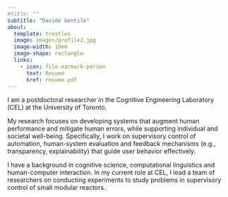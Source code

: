 ```yaml
---
#title: ""
subtitle: "Davide Gentile"
about:
  template: trestles
  image: images/profile2.jpg
  image-width: 10em
  image-shape: rectangle
  links:
    - icon: file-earmark-person
      text: Resume
      href: resume.pdf
---
```


I am a postdoctoral researcher in the Cognitive Engineering Laboratory (CEL) at the University of Toronto.

My research focuses on developing systems that augment human performance and mitigate human errors, while supporting individual and societal well-being. Specifically, I work on supervisory control of automation, human-system evaluation and feedback mechanisms (e.g., transparency, explainability) that guide user behavior effectively.

I have a background in cognitive science, computational linguistics and human-computer interaction. In my current role at CEL, I lead a team of researchers on conducting experiments to study problems in supervisory control of small modular reactors.
